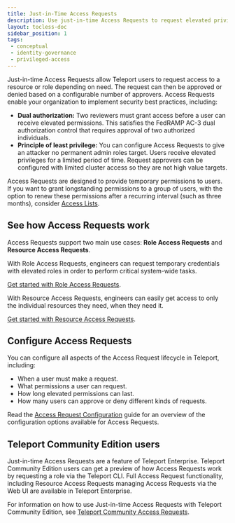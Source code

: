 ```yaml
---
title: Just-in-Time Access Requests
description: Use just-in-time Access Requests to request elevated privileges.
layout: tocless-doc
sidebar_position: 1
tags:
 - conceptual
 - identity-governance
 - privileged-access
---
```


Just-in-time Access Requests allow Teleport users to request access to a
resource or role depending on need. The request can then be approved or denied
based on a configurable number of approvers. Access Requests enable your
organization to implement security best practices, including:

- **Dual authorization:** Two reviewers must grant access before a user can
  receive elevated permissions. This satisfies the FedRAMP AC-3 dual
  authorization control that requires approval of two authorized individuals.
- **Principle of least privilege:** You can configure Access Requests to give an
  attacker no permanent admin roles target.  Users receive elevated privileges
  for a limited period of time. Request approvers can be configured with limited
  cluster access so they are not high value targets.

Access Requests are designed to provide temporary permissions to users. If you
want to grant longstanding permissions to a group of users, with the option to
renew these permissions after a recurring interval (such as three months),
consider [Access Lists](../access-lists/access-lists.mdx). 

## See how Access Requests work

Access Requests support two main use cases: **Role Access Requests**
and **Resource Access Requests**.

With Role Access Requests, engineers can request temporary credentials with
elevated roles in order to perform critical system-wide tasks.

[Get started with Role Access Requests](role-requests.mdx).

With Resource Access Requests, engineers can easily get access to only the
individual resources they need, when they need it.

[Get started with Resource Access Requests](resource-requests.mdx).

## Configure Access Requests

You can configure all aspects of the Access Request lifecycle in Teleport,
including:

- When a user must make a request.
- What permissions a user can request.
- How long elevated permissions can last.
- How many users can approve or deny different kinds of requests.

Read the [Access Request
Configuration](access-request-configuration.mdx) guide for an
overview of the configuration options available for Access Requests.

## Teleport Community Edition users

Just-in-time Access Requests are a feature of Teleport Enterprise. Teleport
Community Edition users can get a preview of how Access Requests work by
requesting a role via the Teleport CLI. Full Access Request functionality,
including Resource Access Requests managing Access Requests via the Web UI are
available in Teleport Enterprise.

For information on how to use Just-in-time Access Requests with Teleport Community 
Edition, see [Teleport Community Access Requests](oss-role-requests.mdx).


